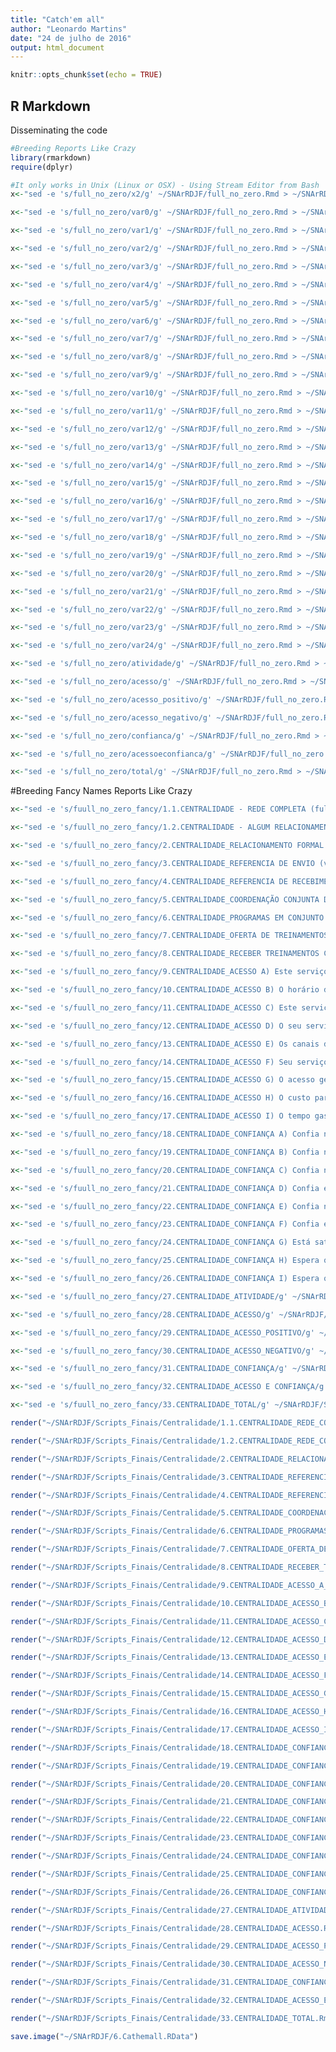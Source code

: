 ```yaml
---
title: "Catch'em all"
author: "Leonardo Martins"
date: "24 de julho de 2016"
output: html_document
---
```


```r
knitr::opts_chunk$set(echo = TRUE)
```

## R Markdown
Disseminating the code

```r
#Breeding Reports Like Crazy
library(rmarkdown)
require(dplyr)
```

```r
#It only works in Unix (Linux or OSX) - Using Stream Editor from Bash
x<-"sed -e 's/full_no_zero/x2/g' ~/SNArRDJF/full_no_zero.Rmd > ~/SNArRDJF/Scripts_Original/x2.Rmd" %>% system()

x<-"sed -e 's/full_no_zero/var0/g' ~/SNArRDJF/full_no_zero.Rmd > ~/SNArRDJF/Scripts_Original/var0.Rmd" %>% system()

x<-"sed -e 's/full_no_zero/var1/g' ~/SNArRDJF/full_no_zero.Rmd > ~/SNArRDJF/Scripts_Original/var1.Rmd" %>% system()

x<-"sed -e 's/full_no_zero/var2/g' ~/SNArRDJF/full_no_zero.Rmd > ~/SNArRDJF/Scripts_Original/var2.Rmd" %>% system()

x<-"sed -e 's/full_no_zero/var3/g' ~/SNArRDJF/full_no_zero.Rmd > ~/SNArRDJF/Scripts_Original/var3.Rmd" %>% system()

x<-"sed -e 's/full_no_zero/var4/g' ~/SNArRDJF/full_no_zero.Rmd > ~/SNArRDJF/Scripts_Original/var4.Rmd" %>% system()

x<-"sed -e 's/full_no_zero/var5/g' ~/SNArRDJF/full_no_zero.Rmd > ~/SNArRDJF/Scripts_Original/var5.Rmd" %>% system()

x<-"sed -e 's/full_no_zero/var6/g' ~/SNArRDJF/full_no_zero.Rmd > ~/SNArRDJF/Scripts_Original/var6.Rmd" %>% system()

x<-"sed -e 's/full_no_zero/var7/g' ~/SNArRDJF/full_no_zero.Rmd > ~/SNArRDJF/Scripts_Original/var7.Rmd" %>% system()

x<-"sed -e 's/full_no_zero/var8/g' ~/SNArRDJF/full_no_zero.Rmd > ~/SNArRDJF/Scripts_Original/var8.Rmd" %>% system()

x<-"sed -e 's/full_no_zero/var9/g' ~/SNArRDJF/full_no_zero.Rmd > ~/SNArRDJF/Scripts_Original/var9.Rmd" %>% system()

x<-"sed -e 's/full_no_zero/var10/g' ~/SNArRDJF/full_no_zero.Rmd > ~/SNArRDJF/Scripts_Original/var10.Rmd" %>% system()

x<-"sed -e 's/full_no_zero/var11/g' ~/SNArRDJF/full_no_zero.Rmd > ~/SNArRDJF/Scripts_Original/var11.Rmd" %>% system()

x<-"sed -e 's/full_no_zero/var12/g' ~/SNArRDJF/full_no_zero.Rmd > ~/SNArRDJF/Scripts_Original/var12.Rmd" %>% system()

x<-"sed -e 's/full_no_zero/var13/g' ~/SNArRDJF/full_no_zero.Rmd > ~/SNArRDJF/Scripts_Original/var13.Rmd" %>% system()

x<-"sed -e 's/full_no_zero/var14/g' ~/SNArRDJF/full_no_zero.Rmd > ~/SNArRDJF/Scripts_Original/var14.Rmd" %>% system()

x<-"sed -e 's/full_no_zero/var15/g' ~/SNArRDJF/full_no_zero.Rmd > ~/SNArRDJF/Scripts_Original/var15.Rmd" %>% system()

x<-"sed -e 's/full_no_zero/var16/g' ~/SNArRDJF/full_no_zero.Rmd > ~/SNArRDJF/Scripts_Original/var16.Rmd" %>% system()

x<-"sed -e 's/full_no_zero/var17/g' ~/SNArRDJF/full_no_zero.Rmd > ~/SNArRDJF/Scripts_Original/var17.Rmd" %>% system()

x<-"sed -e 's/full_no_zero/var18/g' ~/SNArRDJF/full_no_zero.Rmd > ~/SNArRDJF/Scripts_Original/var18.Rmd" %>% system()

x<-"sed -e 's/full_no_zero/var19/g' ~/SNArRDJF/full_no_zero.Rmd > ~/SNArRDJF/Scripts_Original/var19.Rmd" %>% system()

x<-"sed -e 's/full_no_zero/var20/g' ~/SNArRDJF/full_no_zero.Rmd > ~/SNArRDJF/Scripts_Original/var20.Rmd" %>% system()

x<-"sed -e 's/full_no_zero/var21/g' ~/SNArRDJF/full_no_zero.Rmd > ~/SNArRDJF/Scripts_Original/var21.Rmd" %>% system()

x<-"sed -e 's/full_no_zero/var22/g' ~/SNArRDJF/full_no_zero.Rmd > ~/SNArRDJF/Scripts_Original/var22.Rmd" %>% system()

x<-"sed -e 's/full_no_zero/var23/g' ~/SNArRDJF/full_no_zero.Rmd > ~/SNArRDJF/Scripts_Original/var23.Rmd" %>% system()

x<-"sed -e 's/full_no_zero/var24/g' ~/SNArRDJF/full_no_zero.Rmd > ~/SNArRDJF/Scripts_Original/var24.Rmd" %>% system()

x<-"sed -e 's/full_no_zero/atividade/g' ~/SNArRDJF/full_no_zero.Rmd > ~/SNArRDJF/Scripts_Original/atividade.Rmd" %>% system()

x<-"sed -e 's/full_no_zero/acesso/g' ~/SNArRDJF/full_no_zero.Rmd > ~/SNArRDJF/Scripts_Original/acesso.Rmd" %>% system()

x<-"sed -e 's/full_no_zero/acesso_positivo/g' ~/SNArRDJF/full_no_zero.Rmd > ~/SNArRDJF/Scripts_Original/acesso_positivo.Rmd" %>% system()

x<-"sed -e 's/full_no_zero/acesso_negativo/g' ~/SNArRDJF/full_no_zero.Rmd > ~/SNArRDJF/Scripts_Original/acesso_negativo.Rmd" %>% system()

x<-"sed -e 's/full_no_zero/confianca/g' ~/SNArRDJF/full_no_zero.Rmd > ~/SNArRDJF/Scripts_Original/confianca.Rmd" %>% system()

x<-"sed -e 's/full_no_zero/acessoeconfianca/g' ~/SNArRDJF/full_no_zero.Rmd > ~/SNArRDJF/Scripts_Original/acessoeconfianca.Rmd" %>% system()

x<-"sed -e 's/full_no_zero/total/g' ~/SNArRDJF/full_no_zero.Rmd > ~/SNArRDJF/Scripts_Original/total.Rmd" %>% system()
```

#Breeding Fancy Names Reports Like Crazy
```r
x<-"sed -e 's/fuull_no_zero_fancy/1.1.CENTRALIDADE - REDE COMPLETA (full_no_zero)/g' ~/SNArRDJF/full_no_zero.Rmd >  ~/SNArRDJF/Scripts_Finais/Centralidade/1.1.CENTRALIDADE_REDE_COMPLETA.Rmd" %>% system()

x<-"sed -e 's/fuull_no_zero_fancy/1.2.CENTRALIDADE - ALGUM RELACIONAMENTO (x2)/g' ~/SNArRDJF/Scripts_Original/x2.Rmd >  ~/SNArRDJF/Scripts_Finais/Centralidade/1.2.CENTRALIDADE_REDE_COMPLETA_ALGUM_RELACIONAMENTO.Rmd" %>% system()

x<-"sed -e 's/fuull_no_zero_fancy/2.CENTRALIDADE_RELACIONAMENTO FORMAL (var0)/g' ~/SNArRDJF/Scripts_Original/var0.Rmd >  ~/SNArRDJF/Scripts_Finais/Centralidade/2.CENTRALIDADE_RELACIONAMENTO_FORMAL.Rmd" %>% system()

x<-"sed -e 's/fuull_no_zero_fancy/3.CENTRALIDADE_REFERENCIA DE ENVIO (var1)/g' ~/SNArRDJF/Scripts_Original/var1.Rmd >  ~/SNArRDJF/Scripts_Finais/Centralidade/3.CENTRALIDADE_REFERENCIA_DE_ENVIO.Rmd" %>% system()

x<-"sed -e 's/fuull_no_zero_fancy/4.CENTRALIDADE_REFERENCIA DE RECEBIMENTO CONTRAREFERENCIA (var2)/g' ~/SNArRDJF/Scripts_Original/var2.Rmd >  ~/SNArRDJF/Scripts_Finais/Centralidade/4.CENTRALIDADE_REFERENCIA_DE_RECEBIMENTO_CONTRAREFERENCIA.Rmd" %>% system()

x<-"sed -e 's/fuull_no_zero_fancy/5.CENTRALIDADE_COORDENAÇÃO CONJUNTA DE CASOS (var3)/g' ~/SNArRDJF/Scripts_Original/var3.Rmd >  ~/SNArRDJF/Scripts_Finais/Centralidade/5.CENTRALIDADE_COORDENAÇÃO_CONJUNTA_DE_CASOS.Rmd" %>% system()

x<-"sed -e 's/fuull_no_zero_fancy/6.CENTRALIDADE_PROGRAMAS EM CONJUNTO (var4)/g' ~/SNArRDJF/Scripts_Original/var4.Rmd >  ~/SNArRDJF/Scripts_Finais/Centralidade/6.CENTRALIDADE_PROGRAMAS_EM_CONJUNTO.Rmd" %>% system()

x<-"sed -e 's/fuull_no_zero_fancy/7.CENTRALIDADE_OFERTA DE TREINAMENTOS CAPACITAÇÕES (var5)/g' ~/SNArRDJF/Scripts_Original/var5.Rmd >  ~/SNArRDJF/Scripts_Finais/Centralidade/7.CENTRALIDADE_OFERTA_DE_TREINAMENTOS_CAPACITAÇÕES.Rmd" %>% system()

x<-"sed -e 's/fuull_no_zero_fancy/8.CENTRALIDADE_RECEBER TREINAMENTOS CAPACITAÇÕES (var6)/g' ~/SNArRDJF/Scripts_Original/var6.Rmd >  ~/SNArRDJF/Scripts_Finais/Centralidade/8.CENTRALIDADE_RECEBER_TREINAMENTOS_CAPACITAÇÕES.Rmd" %>% system()

x<-"sed -e 's/fuull_no_zero_fancy/9.CENTRALIDADE_ACESSO A) Este serviço mostra-se disponível para realização de ativades em conjunto. (var7)/g' ~/SNArRDJF/Scripts_Original/var7.Rmd >  ~/SNArRDJF/Scripts_Finais/Centralidade/9.CENTRALIDADE_ACESSO_A_realização_de_ativades_em_conjunto.Rmd" %>% system()

x<-"sed -e 's/fuull_no_zero_fancy/10.CENTRALIDADE_ACESSO B) O horário de funcionamento deste serviço possibilita a realização de ações em conjunto. (var8)/g' ~/SNArRDJF/Scripts_Original/var8.Rmd >  ~/SNArRDJF/Scripts_Finais/Centralidade/10.CENTRALIDADE_ACESSO_B_realização_de_ações_em_conjunto.Rmd" %>% system()

x<-"sed -e 's/fuull_no_zero_fancy/11.CENTRALIDADE_ACESSO C) Este serviço disponibiliza informações sobre suas ativades para o seu serviço. (var9)/g' ~/SNArRDJF/Scripts_Original/var9.Rmd >  ~/SNArRDJF/Scripts_Finais/Centralidade/11.CENTRALIDADE_ACESSO_C_disponibiliza_informações.Rmd" %>% system()

x<-"sed -e 's/fuull_no_zero_fancy/12.CENTRALIDADE_ACESSO D) O seu serviço consegue acessar facilmente informações deste serviço. (var10)/g' ~/SNArRDJF/Scripts_Original/var10.Rmd >  ~/SNArRDJF/Scripts_Finais/Centralidade/12.CENTRALIDADE_ACESSO_D_acessar_facilmente_informações.Rmd" %>% system()

x<-"sed -e 's/fuull_no_zero_fancy/13.CENTRALIDADE_ACESSO E) Os canais de comunicação com este serviço são suficientes para realização de ações em conjunto. (var11)/g' ~/SNArRDJF/Scripts_Original/var11.Rmd >  ~/SNArRDJF/Scripts_Finais/Centralidade/13.CENTRALIDADE_ACESSO_E_canais_de_comunicação_suficientes.Rmd" %>% system()

x<-"sed -e 's/fuull_no_zero_fancy/14.CENTRALIDADE_ACESSO F) Seu serviço tem facilade de entrar em contato com este serviço para realizar ativades em conjunto (var12)./g' ~/SNArRDJF/Scripts_Original/var12.Rmd >  ~/SNArRDJF/Scripts_Finais/Centralidade/14.CENTRALIDADE_ACESSO_F_entrar_em_contato_ara_realizar_ativades.Rmd" %>% system()

x<-"sed -e 's/fuull_no_zero_fancy/15.CENTRALIDADE_ACESSO G) O acesso geográfico a este serviço impede a realização de ativades em conjunto. (var13) /g' ~/SNArRDJF/Scripts_Original/var13.Rmd >  ~/SNArRDJF/Scripts_Finais/Centralidade/15.CENTRALIDADE_ACESSO_G_O_acesso_geográfico_impede.Rmd" %>% system()

x<-"sed -e 's/fuull_no_zero_fancy/16.CENTRALIDADE_ACESSO H) O custo para acessar este serviço impede a realização de ativades em conjunto. (var14)/g' ~/SNArRDJF/Scripts_Original/var14.Rmd >  ~/SNArRDJF/Scripts_Finais/Centralidade/16.CENTRALIDADE_ACESSO_H_O_custo_para_acessar.Rmd" %>% system()

x<-"sed -e 's/fuull_no_zero_fancy/17.CENTRALIDADE_ACESSO I) O tempo gasto para acessar este serviço impede a realização ativades em conjunto. (var15)/g' ~/SNArRDJF/Scripts_Original/var15.Rmd >  ~/SNArRDJF/Scripts_Finais/Centralidade/17.CENTRALIDADE_ACESSO_I_O_tempo_gasto_para_acessar_este_serviço.Rmd" %>% system()

x<-"sed -e 's/fuull_no_zero_fancy/18.CENTRALIDADE_CONFIANÇA A) Confia na qualificação profissional da equipe deste serviço.(var16)/g' ~/SNArRDJF/Scripts_Original/var16.Rmd >  ~/SNArRDJF/Scripts_Finais/Centralidade/18.CENTRALIDADE_CONFIANÇA_A_Confia_na_qualificação_profissional.Rmd" %>% system()

x<-"sed -e 's/fuull_no_zero_fancy/19.CENTRALIDADE_CONFIANÇA B) Confia na capacade técnica da equipe deste serviço. (var17)/g' ~/SNArRDJF/Scripts_Original/var17.Rmd >  ~/SNArRDJF/Scripts_Finais/Centralidade/19.CENTRALIDADE_CONFIANÇA_B_Confia_na_capacade_técnica.Rmd" %>% system()

x<-"sed -e 's/fuull_no_zero_fancy/20.CENTRALIDADE_CONFIANÇA C) Confia nas ações realizadas por este serviço. (var18)/g' ~/SNArRDJF/Scripts_Original/var18.Rmd >  ~/SNArRDJF/Scripts_Finais/Centralidade/20.CENTRALIDADE_CONFIANÇA_C_Confia_nas_ações_realizadas.Rmd" %>% system()

x<-"sed -e 's/fuull_no_zero_fancy/21.CENTRALIDADE_CONFIANÇA D) Confia em compartilhar informações internas com este serviço. (var19) /g' ~/SNArRDJF/Scripts_Original/var19.Rmd >  ~/SNArRDJF/Scripts_Finais/Centralidade/21.CENTRALIDADE_CONFIANÇA_D_Confia_em_compartilhar_informações.Rmd" %>% system()

x<-"sed -e 's/fuull_no_zero_fancy/22.CENTRALIDADE_CONFIANÇA E) Confia nas informações recebas deste serviço (var20)./g' ~/SNArRDJF/Scripts_Original/var20.Rmd >  ~/SNArRDJF/Scripts_Finais/Centralidade/22.CENTRALIDADE_CONFIANÇA_E_Confia_nas_informações_recebidas.Rmd" %>% system()

x<-"sed -e 's/fuull_no_zero_fancy/23.CENTRALIDADE_CONFIANÇA F) Confia em realizar ações conjuntas com este serviço (var21)./g' ~/SNArRDJF/Scripts_Original/var21.Rmd >  ~/SNArRDJF/Scripts_Finais/Centralidade/23.CENTRALIDADE_CONFIANÇA_F_Confia_em_realizar_ações_conjuntas.Rmd" %>% system()

x<-"sed -e 's/fuull_no_zero_fancy/24.CENTRALIDADE_CONFIANÇA G) Está satisfeito com as ações desempenhadas por este serviço (var22)./g' ~/SNArRDJF/Scripts_Original/var22.Rmd >  ~/SNArRDJF/Scripts_Finais/Centralidade/24.CENTRALIDADE_CONFIANÇA_G_Está_satisfeito_com_as_ações_desempenhadas.Rmd" %>% system()

x<-"sed -e 's/fuull_no_zero_fancy/25.CENTRALIDADE_CONFIANÇA H) Espera que o relacionamento com este serviço continue nos próximos anos (var23)./g' ~/SNArRDJF/Scripts_Original/var23.Rmd >  ~/SNArRDJF/Scripts_Finais/Centralidade/25.CENTRALIDADE_CONFIANÇA_H_Relacionamento_continue_nos_próximos_anos.Rmd" %>% system()

x<-"sed -e 's/fuull_no_zero_fancy/26.CENTRALIDADE_CONFIANÇA I) Espera que o relacionamento com este serviço se fortaleça nos próximos anos. (var24)/g' ~/SNArRDJF/Scripts_Original/var24.Rmd >  ~/SNArRDJF/Scripts_Finais/Centralidade/26.CENTRALIDADE_CONFIANÇA_I_Relacionamento_se_fortaleça_nos_próximos_anos.Rmd" %>% system()

x<-"sed -e 's/fuull_no_zero_fancy/27.CENTRALIDADE_ATIVIDADE/g' ~/SNArRDJF/Scripts_Original/atividade.Rmd >  ~/SNArRDJF/Scripts_Finais/Centralidade/27.CENTRALIDADE_ATIVIDADE.Rmd" %>% system()

x<-"sed -e 's/fuull_no_zero_fancy/28.CENTRALIDADE_ACESSO/g' ~/SNArRDJF/Scripts_Original/acesso.Rmd >  ~/SNArRDJF/Scripts_Finais/Centralidade/28.CENTRALIDADE_ACESSO.Rmd" %>% system()

x<-"sed -e 's/fuull_no_zero_fancy/29.CENTRALIDADE_ACESSO_POSITIVO/g' ~/SNArRDJF/Scripts_Original/acesso_positivo.Rmd >  ~/SNArRDJF/Scripts_Finais/Centralidade/29.CENTRALIDADE_ACESSO_POSITIVO.Rmd" %>% system()

x<-"sed -e 's/fuull_no_zero_fancy/30.CENTRALIDADE_ACESSO_NEGATIVO/g' ~/SNArRDJF/Scripts_Original/acesso_negativo.Rmd >  ~/SNArRDJF/Scripts_Finais/Centralidade/30.CENTRALIDADE_ACESSO_NEGATIVO.Rmd" %>% system()

x<-"sed -e 's/fuull_no_zero_fancy/31.CENTRALIDADE_CONFIANÇA/g' ~/SNArRDJF/Scripts_Original/confianca.Rmd >  ~/SNArRDJF/Scripts_Finais/Centralidade/31.CENTRALIDADE_CONFIANÇA.Rmd" %>% system()

x<-"sed -e 's/fuull_no_zero_fancy/32.CENTRALIDADE_ACESSO E CONFIANÇA/g' ~/SNArRDJF/Scripts_Original/acessoeconfianca.Rmd >  ~/SNArRDJF/Scripts_Finais/Centralidade/32.CENTRALIDADE_ACESSO_E_CONFIANÇA.Rmd" %>% system()

x<-"sed -e 's/fuull_no_zero_fancy/33.CENTRALIDADE_TOTAL/g' ~/SNArRDJF/Scripts_Original/total.Rmd >  ~/SNArRDJF/Scripts_Finais/Centralidade/33.CENTRALIDADE_TOTAL.Rmd" %>% system()
```

```r
render("~/SNArRDJF/Scripts_Finais/Centralidade/1.1.CENTRALIDADE_REDE_COMPLETA.Rmd","all")

render("~/SNArRDJF/Scripts_Finais/Centralidade/1.2.CENTRALIDADE_REDE_COMPLETA_ALGUM_RELACIONAMENTO.Rmd","all")

render("~/SNArRDJF/Scripts_Finais/Centralidade/2.CENTRALIDADE_RELACIONAMENTO_FORMAL.Rmd" ,"all")

render("~/SNArRDJF/Scripts_Finais/Centralidade/3.CENTRALIDADE_REFERENCIA_DE_ENVIO.Rmd" ,"all")

render("~/SNArRDJF/Scripts_Finais/Centralidade/4.CENTRALIDADE_REFERENCIA_DE_RECEBIMENTO_CONTRAREFERENCIA.Rmd" ,"all")

render("~/SNArRDJF/Scripts_Finais/Centralidade/5.CENTRALIDADE_COORDENAÇÃO_CONJUNTA_DE_CASOS.Rmd" ,"all")

render("~/SNArRDJF/Scripts_Finais/Centralidade/6.CENTRALIDADE_PROGRAMAS_EM_CONJUNTO.Rmd" ,"all")

render("~/SNArRDJF/Scripts_Finais/Centralidade/7.CENTRALIDADE_OFERTA_DE_TREINAMENTOS_CAPACITAÇÕES.Rmd" ,"all")

render("~/SNArRDJF/Scripts_Finais/Centralidade/8.CENTRALIDADE_RECEBER_TREINAMENTOS_CAPACITAÇÕES.Rmd" ,"all")

render("~/SNArRDJF/Scripts_Finais/Centralidade/9.CENTRALIDADE_ACESSO_A_realização_de_ativades_em_conjunto.Rmd" ,"all")

render("~/SNArRDJF/Scripts_Finais/Centralidade/10.CENTRALIDADE_ACESSO_B_realização_de_ações_em_conjunto.Rmd" ,"all")

render("~/SNArRDJF/Scripts_Finais/Centralidade/11.CENTRALIDADE_ACESSO_C_disponibiliza_informações.Rmd" ,"all")

render("~/SNArRDJF/Scripts_Finais/Centralidade/12.CENTRALIDADE_ACESSO_D_acessar_facilmente_informações.Rmd" ,"all")

render("~/SNArRDJF/Scripts_Finais/Centralidade/13.CENTRALIDADE_ACESSO_E_canais_de_comunicação_suficientes.Rmd" ,"all")

render("~/SNArRDJF/Scripts_Finais/Centralidade/14.CENTRALIDADE_ACESSO_F_entrar_em_contato_ara_realizar_ativades.Rmd" ,"all")

render("~/SNArRDJF/Scripts_Finais/Centralidade/15.CENTRALIDADE_ACESSO_G_O_acesso_geográfico_impede.Rmd" ,"all")

render("~/SNArRDJF/Scripts_Finais/Centralidade/16.CENTRALIDADE_ACESSO_H_O_custo_para_acessar.Rmd" ,"all")

render("~/SNArRDJF/Scripts_Finais/Centralidade/17.CENTRALIDADE_ACESSO_I_O_tempo_gasto_para_acessar_este_serviço.Rmd" ,"all")

render("~/SNArRDJF/Scripts_Finais/Centralidade/18.CENTRALIDADE_CONFIANÇA_A_Confia_na_qualificação_profissional.Rmd" ,"all")

render("~/SNArRDJF/Scripts_Finais/Centralidade/19.CENTRALIDADE_CONFIANÇA_B_Confia_na_capacade_técnica.Rmd" ,"all")

render("~/SNArRDJF/Scripts_Finais/Centralidade/20.CENTRALIDADE_CONFIANÇA_C_Confia_nas_ações_realizadas.Rmd" ,"all")

render("~/SNArRDJF/Scripts_Finais/Centralidade/21.CENTRALIDADE_CONFIANÇA_D_Confia_em_compartilhar_informações.Rmd" ,"all")

render("~/SNArRDJF/Scripts_Finais/Centralidade/22.CENTRALIDADE_CONFIANÇA_E_Confia_nas_informações_recebidas.Rmd" ,"all")

render("~/SNArRDJF/Scripts_Finais/Centralidade/23.CENTRALIDADE_CONFIANÇA_F_Confia_em_realizar_ações_conjuntas.Rmd" ,"all")

render("~/SNArRDJF/Scripts_Finais/Centralidade/24.CENTRALIDADE_CONFIANÇA_G_Está_satisfeito_com_as_ações_desempenhadas.Rmd" ,"all")

render("~/SNArRDJF/Scripts_Finais/Centralidade/25.CENTRALIDADE_CONFIANÇA_H_Relacionamento_continue_nos_próximos_anos.Rmd" ,"all")

render("~/SNArRDJF/Scripts_Finais/Centralidade/26.CENTRALIDADE_CONFIANÇA_I_Relacionamento_se_fortaleça_nos_próximos_anos.Rmd" ,"all")

render("~/SNArRDJF/Scripts_Finais/Centralidade/27.CENTRALIDADE_ATIVIDADE.Rmd" ,"all")

render("~/SNArRDJF/Scripts_Finais/Centralidade/28.CENTRALIDADE_ACESSO.Rmd" ,"all")

render("~/SNArRDJF/Scripts_Finais/Centralidade/29.CENTRALIDADE_ACESSO_POSITIVO.Rmd" ,"all")

render("~/SNArRDJF/Scripts_Finais/Centralidade/30.CENTRALIDADE_ACESSO_NEGATIVO.Rmd" ,"all")

render("~/SNArRDJF/Scripts_Finais/Centralidade/31.CENTRALIDADE_CONFIANÇA.Rmd" ,"all")

render("~/SNArRDJF/Scripts_Finais/Centralidade/32.CENTRALIDADE_ACESSO_E_CONFIANÇA.Rmd" ,"all")

render("~/SNArRDJF/Scripts_Finais/Centralidade/33.CENTRALIDADE_TOTAL.Rmd" ,"all")
```

```r
save.image("~/SNArRDJF/6.Cathemall.RData")
```

